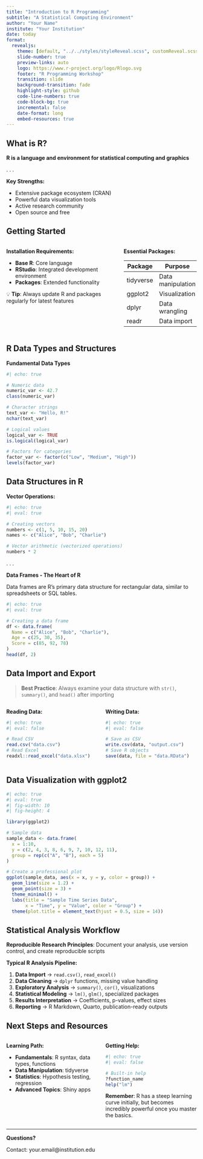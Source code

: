 ```yaml
---
title: "Introduction to R Programming"
subtitle: "A Statistical Computing Environment"
author: "Your Name"
institute: "Your Institution"
date: today
format:
  revealjs:
    theme: [default, "../../styles/styleReveal.scss", customReveal.scss]
    slide-number: true
    preview-links: auto
    logo: https://www.r-project.org/logo/Rlogo.svg
    footer: "R Programming Workshop"
    transition: slide
    background-transition: fade
    highlight-style: github
    code-line-numbers: true
    code-block-bg: true
    incremental: false
    date-format: long
    embed-resources: true
---
```


## What is R? {.title-slide}

::: {.highlight-box}
**R is a language and environment for statistical computing and graphics**

:::

. . .

**Key Strengths:**

- Extensive package ecosystem (CRAN)
- Powerful data visualization tools
- Active research community
- Open source and free

## Getting Started {.pattern-dots}

::: {.columns}
::: {.column width="60%"}
**Installation Requirements:**

- **Base R**: Core language
- **RStudio**: Integrated development environment
- **Packages**: Extended functionality

::: {.tip-box}
💡 **Tip**: Always update R and packages regularly for latest features
:::
:::

::: {.column width="40%"}
**Essential Packages:**

| Package | Purpose |
|---------|---------|
| tidyverse | Data manipulation |
| ggplot2 | Visualization |
| dplyr | Data wrangling |
| readr | Data import |
:::
:::

## R Data Types and Structures {.pattern-grid}

::: {.code-box}
**Fundamental Data Types**
:::

```r
#| echo: true

# Numeric data
numeric_var <- 42.7
class(numeric_var)

# Character strings  
text_var <- "Hello, R!"
nchar(text_var)

# Logical values
logical_var <- TRUE
is.logical(logical_var)

# Factors for categories
factor_var <- factor(c("Low", "Medium", "High"))
levels(factor_var)

```

## Data Structures in R

**Vector Operations:**

```r
#| echo: true
#| eval: true

# Creating vectors
numbers <- c(1, 5, 10, 15, 20)
names <- c("Alice", "Bob", "Charlie")

# Vector arithmetic (vectorized operations)
numbers * 2
```

. . .

::: {.highlight-box}
**Data Frames - The Heart of R**

Data frames are R's primary data structure for rectangular data, similar to spreadsheets or SQL tables.
:::

```r
#| echo: true
#| eval: true

# Creating a data frame
df <- data.frame(
  Name = c("Alice", "Bob", "Charlie"),
  Age = c(25, 30, 35),
  Score = c(85, 92, 78)
)
head(df, 2)
```

## Data Import and Export

> **Best Practice**: Always examine your data structure with `str()`, `summary()`, and `head()` after importing

::: {.columns}
::: {.column width="50%"}
**Reading Data:**

```r
#| echo: true
#| eval: false

# Read CSV
read.csv("data.csv")
# Read Excel
readxl::read_excel("data.xlsx")
```
:::

::: {.column width="50%"}
**Writing Data:**

```r
#| echo: true
#| eval: false

# Save as CSV
write.csv(data, "output.csv")
# Save R objects
save(data, file = "data.RData")

```
:::
:::

## Data Visualization with ggplot2

```r
#| echo: true
#| eval: true
#| fig-width: 10
#| fig-height: 4

library(ggplot2)

# Sample data
sample_data <- data.frame(
  x = 1:10,
  y = c(2, 4, 3, 8, 6, 9, 7, 10, 12, 11),
  group = rep(c("A", "B"), each = 5)
)

# Create a professional plot
ggplot(sample_data, aes(x = x, y = y, color = group)) +
  geom_line(size = 1.2) +
  geom_point(size = 3) +
  theme_minimal() +
  labs(title = "Sample Time Series Data",
       x = "Time", y = "Value", color = "Group") +
  theme(plot.title = element_text(hjust = 0.5, size = 14))
```

## Statistical Analysis Workflow {.fade-in-up}

::: {.tip-box}
**Reproducible Research Principles**: Document your analysis, use version control, and create reproducible scripts
:::

**Typical R Analysis Pipeline:**

1. **Data Import** → `read.csv()`, `read_excel()`
2. **Data Cleaning** → `dplyr` functions, missing value handling  
3. **Exploratory Analysis** → `summary()`, `cor()`, visualizations
4. **Statistical Modeling** → `lm()`, `glm()`, specialized packages
5. **Results Interpretation** → Coefficients, p-values, effect sizes
6. **Reporting** → R Markdown, Quarto, publication-ready outputs

## Next Steps and Resources

::: {.columns}
::: {.column width="50%"}
**Learning Path:**

- **Fundamentals**: R syntax, data types, functions
- **Data Manipulation**: tidyverse
- **Statistics**: Hypothesis testing, regression
- **Advanced Topics**: Shiny apps

:::

::: {.column width="50%"}
**Getting Help:**

```r
#| echo: true
#| eval: false

# Built-in help
?function_name
help("lm")

```

::: {.highlight-box}
**Remember**: R has a steep learning curve initially, but becomes incredibly powerful once you master the basics.
:::
:::
:::

---

**Questions?** 

Contact: your.email@institution.edu
